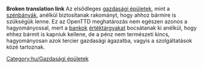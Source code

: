 '''Broken translation link'''{{en/-}}
Az elsődleges [[Main/hu/Gazdasági épületek|gazdasági épületek]], mint a [[Main/hu/Szénbánya|szénbányák]], anélkül biztosítanak rakományt, hogy ahhoz bármire is szükségük lenne.  Ez az OpenTTD meghatározás nem egészen azonos a hagyományossal, mert a [[Main/hu/Bank|bankok]] [[Main/hu/Értéktárgyak|értéktárgyakat]] bocsátanak ki anélkül, hogy ehhez bármit is kapniuk kellene, de a pénz nem természeti kincs, hagyományosan azok tercier gazdasági ágazatba, vagyis a szolgáltatások közé tartoznak.

[[Category:hu/Gazdasági épületek]]